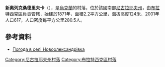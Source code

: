 {{coord|47|51|20|N|31|40|36|E|scale:100000|display=title}}

'''新奧列克桑德里夫卡'''（{{lang-uk|Новоолександрівка}}），是[[烏克蘭|烏克蘭]]的村落，位於該國南部[[尼古拉耶夫州|尼古拉耶夫州]]，由[[布拉特西克區|布拉特西克區]]負責管轄，始建於1871年，面積2.2平方公里，海拔高度124米，2001年人口617，人口密度每平方公里280.5人。

==參考資料==
* [http://weather.in.ua/ua/nikolaevskaja/17819 Погода в селі Новоолександрівка] {{Wayback|url=http://weather.in.ua/ua/nikolaevskaja/17819 |date=20160606195357 }}

[[Category:尼古拉耶夫州村落|Category:尼古拉耶夫州村落]]
[[Category:布拉特西克區村落|Category:布拉特西克區村落]]


{{Mykolaiv-geo-stub}}